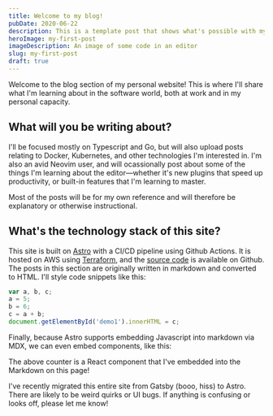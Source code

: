 ```yaml
---
title: Welcome to my blog!
pubDate: 2020-06-22
description: This is a template post that shows what's possible with my blog.
heroImage: my-first-post
imageDescription: An image of some code in an editor
slug: my-first-post
draft: true
---
```


Welcome to the blog section of my personal website! This is where I'll share what I'm learning about in the software world, both at work and in my personal capacity.

## What will you be writing about?

I'll be focused mostly on Typescript and Go, but will also upload posts relating to Docker, Kubernetes, and other technologies I'm interested in. I'm also an avid Neovim user, and will ocassionally post about some of the things I'm learning about the editor—whether it's new plugins that speed up productivity, or built-in features that I'm learning to master.

Most of the posts will be for my own reference and will therefore be explanatory or otherwise instructional.

## What's the technology stack of this site?

This site is built on <a aria-label="astro" href="https://www.astro.build">Astro</a> with a CI/CD pipeline using Github Actions. It is hosted on AWS using <a href="https://www.terraform.io/">Terraform</a>, and the <a href="https://github.com/harrisoncramer/harrisoncramer.me">source code</a> is available on Github. The posts in this section are originally written in markdown and converted to HTML. I'll style code snippets like this:


```javascript
var a, b, c;
a = 5;
b = 6;
c = a + b;
document.getElementById('demo1').innerHTML = c;
```

Finally, because Astro supports embedding Javascript into markdown via MDX, we can even embed components, like this:

<MyCounter client:load />

The above counter is a React component that I've embedded into the Markdown on this page!

I've recently migrated this entire site from Gatsby (booo, hiss) to Astro. There are likely to be weird quirks or UI bugs. If anything is confusing or looks off, please let me know!
